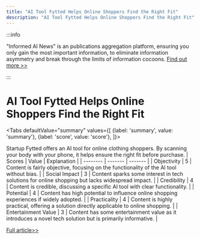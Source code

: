 ```yaml
---
title: "AI Tool Fytted Helps Online Shoppers Find the Right Fit"
description: "AI Tool Fytted Helps Online Shoppers Find the Right Fit"
---
```



:::info

"Informed AI News" is an publications aggregation platform, ensuring you only gain the most important information, to eliminate information asymmetry and break through the limits of information cocoons.  [Find out more >>](/docs/guides)

:::

# AI Tool Fytted Helps Online Shoppers Find the Right Fit


<Tabs
	defaultValue="summary"
	values={[
	{label: 'summary', value: 'summary'},
	{label: 'score', value: 'score'},
]}>
<TabItem value="summary">


Startup Fytted offers an AI tool for online clothing shoppers. By scanning your body with your phone, it helps ensure the right fit before purchase.
</TabItem>
<TabItem value="score">
	| Scores     | Value   | Explanation |
	| -------- | ------- | ------- |
	| Objectivity  | 5    | Content is fairly objective, focusing on the functionality of the AI tool without bias.    |
	| Social Impact | 3     | Content sparks some interest in tech solutions for online shopping but lacks widespread impact.    |
	| Credibility    | 4    | Content is credible, discussing a specific AI tool with clear functionality.    |
	| Potential    | 4    | Content has high potential to influence online shopping experiences if widely adopted.    |
	| Practicality    | 4    | Content is highly practical, offering a solution directly applicable to online shopping.    |
	| Entertainment Value    | 3    | Content has some entertainment value as it introduces a novel tech solution but is primarily informative.    |
</TabItem>
</Tabs>

[Full article>>](https://www.cnet.com/tech/services-and-software/buying-clothes-online-this-ai-tool-could-help-you-get-the-right-fit/#ftag=CAD590a51e)
